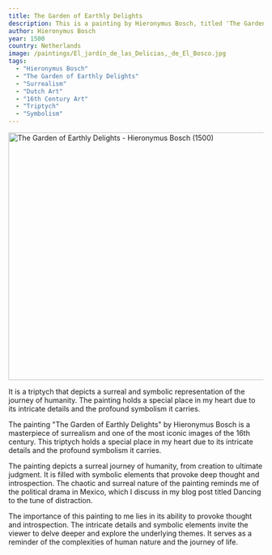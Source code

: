 ```yaml
---
title: The Garden of Earthly Delights
description: This is a painting by Hieronymus Bosch, titled 'The Garden of Earthly Delights'.
author: Hieronymus Bosch
year: 1500
country: Netherlands
image: /paintings/El_jardín_de_las_Delicias,_de_El_Bosco.jpg
tags:
  - "Hieronymus Bosch"
  - "The Garden of Earthly Delights"
  - "Surrealism"
  - "Dutch Art"
  - "16th Century Art"
  - "Triptych"
  - "Symbolism"
---
```


<Image className="w-full" width="1080" height="489" src="/paintings/El_jardín_de_las_Delicias,_de_El_Bosco.jpg"
       alt="The Garden of Earthly Delights - Hieronymus Bosch (1500)"
       caption="The Garden of Earthly Delights - Hieronymus Bosch (1500)"/>

It is a triptych that depicts a surreal and symbolic representation of the journey of humanity. The painting holds a special place in my heart due to its intricate details and the profound symbolism it carries.

The painting "The Garden of Earthly Delights" by Hieronymus Bosch is a masterpiece of surrealism and one of the most iconic images of the 16th century. This triptych holds a special place in my heart due to its intricate details and the profound symbolism it carries.

The painting depicts a surreal journey of humanity, from creation to ultimate judgment. It is filled with symbolic elements that provoke deep thought and introspection. The chaotic and surreal nature of the painting reminds me of the political drama in Mexico, which I discuss in my blog post titled <Link href="/posts/dancing-to-the-tune-of-distraction">Dancing to the tune of distraction</Link>.

The importance of this painting to me lies in its ability to provoke thought and introspection. The intricate details and symbolic elements invite the viewer to delve deeper and explore the underlying themes. It serves as a reminder of the complexities of human nature and the journey of life.
